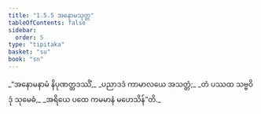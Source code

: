 ```yaml
---
title: "1.5.5 အနောမသုတ္တ"
tableOfContents: false
sidebar:
  order: 5
type: "tipitaka"
basket: "su"
book: "sn"
---
```



<DynamicBreadcrumb />

<Division number="45" book="sn" e="ch" v="18" p="286">

<Paragraph number="250" type="verses" book="sn">
_“အနောမနာမံ နိပုဏတ္ထဒဿိံ,_  
_ပညာဒဒံ ကာမာလယေ အသတ္တံ;_  
_တံ ပဿထ သဗ္ဗဝိဒုံ သုမေဓံ,_  
_အရိယေ ပထေ ကမမာနံ မဟေသိန်”တိ._
</Paragraph>
</Division>
